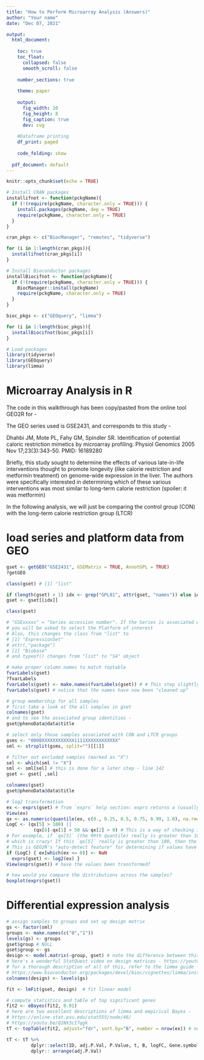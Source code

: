 ```yaml
---
title: "How to Perform Microarray Analysis (Answers)"
author: "Your name"
date: "Dec 07, 2021"

output:
  html_document: 
    
    toc: true 
    toc_float: 
      collapsed: false 
      smooth_scroll: false 
      
    number_sections: true 
    
    theme: paper 
    
    output: 
      fig_width: 10 
      fig_height: 8 
      fig_caption: true 
      dev: svg 
    
    #Dataframe printing
    df_print: paged 
    
    code_folding: show 
  
  pdf_document: default
---
```

```r
knitr::opts_chunk$set(echo = TRUE)

# Install CRAN packages
installifnot <- function(pckgName){
  if (!(require(pckgName, character.only = TRUE))) {
    install.packages(pckgName, dep = TRUE)
    require(pckgName, character.only = TRUE)
  }
}

cran_pkgs <- c("BiocManager", "remotes", "tidyverse")

for (i in 1:length(cran_pkgs)){
  installifnot(cran_pkgs[i])
}

# Install Bioconductor packages
installBiocifnot <- function(pckgName){
  if (!(require(pckgName, character.only = TRUE))) {
    BiocManager::install(pckgName)
    require(pckgName, character.only = TRUE)
  }
}

bioc_pkgs <- c("GEOquery", "limma")

for (i in 1:length(bioc_pkgs)){
  installBiocifnot(bioc_pkgs[i])
}

# Load packages
library(tidyverse)
library(GEOquery)
library(limma)
```

# Microarray Analysis in R

The code in this walkthrough has been copy/pasted from the online tool GEO2R for  - 

The GEO series used is GSE2431, and corresponds to this study - 

Dhahbi JM, Mote PL, Fahy GM, Spindler SR. Identification of potential caloric restriction mimetics by microarray profiling. Physiol Genomics 2005 Nov 17;23(3):343-50. PMID: 16189280

Briefly, this study sought to determine the effects of various late-in-life interventions thought to promote longevity (like calorie restriction and metformin treatment) on genome-wide expression in the liver. The authors were specifically interested in determining which of these various interventions was most similar to long-term calorie restriction (spoiler: it was metformin) 

In the following analysis, we will just be comparing the control group (CON) with the long-term calorie restriction group (LTCR)  

# load series and platform data from GEO

```r
gset <- getGEO("GSE2431", GSEMatrix = TRUE, AnnotGPL = TRUE)
?getGEO

class(gset) # [1] "list"

if (length(gset) > 1) idx <- grep("GPL81", attr(gset, "names")) else idx <- 1
gset <- gset[[idx]]

class(gset)

# "GSExxxxx" = "Series accession number". If the Series is associated with multiple Platforms (e.g. different chip types),
# you will be asked to select the Platform of interest
# Also, this changes the class from "list" to 
# [1] "ExpressionSet"
# attr(,"package")
# [1] "Biobase"
# and typeof() changes from "list" to "S4" object

# make proper column names to match toptable 
fvarLabels(gset)
?fvarLabels
fvarLabels(gset) <- make.names(fvarLabels(gset)) # # This step slightly changes the column names to match the toptable format
fvarLabels(gset) # notice that the names have now been "cleaned up"

# group membership for all samples
# first take a look at the all samples in gset
colnames(gset)
# and to see the associated group identities - 
gset@phenoData@data$title

# select only those samples associated with CON and LTCR groups
gsms <- "0000XXXXXXXXXXXX1111XXXXXXXXXXXX"
sml <- strsplit(gsms, split="")[[1]]

# filter out excluded samples (marked as "X")
sel <- which(sml != "X")
sml <- sml[sel] # this is done for a later step - line 142
gset <- gset[ ,sel]

colnames(gset)
gset@phenoData@data$title

# log2 transformation
ex <- exprs(gset) # from `exprs` help section: exprs returns a (usually large!) matrix of expression values
View(ex)
qx <- as.numeric(quantile(ex, c(0., 0.25, 0.5, 0.75, 0.99, 1.0), na.rm=T))
LogC <- (qx[5] > 100) ||
          (qx[6]-qx[1] > 50 && qx[2] > 0) # This is a way of checking if the data have ALREADY been log transformed.
# For example, if `qx[5]` (the 99th quantile) really is greater than 100, then the anti-log value will be more than 2^100,
# which is crazy! If this `qx[5]` really is greater than 100, then the data have likely not yet been log-transformed
# This is GEO2R's "auto-detect feature" for determining if values have been log-transformed
if (LogC) { ex[which(ex <= 0)] <- NaN
  exprs(gset) <- log2(ex) }
View(exprs(gset)) # have the values been transformed?

# how would you compare the distributions across the samples?
boxplot(exprs(gset))
```

# Differential expression analysis
```r
# assign samples to groups and set up design matrix
gs <- factor(sml)
groups <- make.names(c("0","1"))
levels(gs) <- groups
gset$group # NULL
gset$group <- gs
design <- model.matrix(~group, gset) # note the difference between this and GEO2R
# here's a wonderful StatQuest video on design matrices - https://youtu.be/CqLGvwi-5Pc
# for a thorough description of all of this, refer to the limma guide - 
# https://www.bioconductor.org/packages/devel/bioc/vignettes/limma/inst/doc/usersguide.pdf
colnames(design) <- levels(gs)

fit <- lmFit(gset, design)  # fit linear model

# compute statistics and table of top significant genes
fit2 <- eBayes(fit2, 0.01)
# here are two excellent descriptions of limma and empirical Bayes - 
# https://online.stat.psu.edu/stat555/node/46/
# https://youtu.be/QINX3cI7qgk
tT <- topTable(fit2, adjust="fdr", sort.by="B", number = nrow(ex)) # note the slight difference between this and GEO2R code

tT <- tT %>%
         dplyr::select(ID, adj.P.Val, P.Value, t, B, logFC, Gene.symbol, Gene.title) %>% 
         dplyr:: arrange(adj.P.Val)
```

